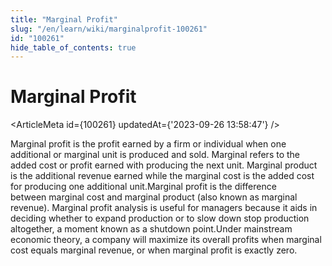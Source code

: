 ```yaml
---
title: "Marginal Profit"
slug: "/en/learn/wiki/marginalprofit-100261"
id: "100261"
hide_table_of_contents: true
---
```



# Marginal Profit

<ArticleMeta id={100261} updatedAt={'2023-09-26 13:58:47'} />
<div className='border-solid border-b border-t-0 my-4 border-[var(--ifm-color-gray-300)]' />

Marginal profit is the profit earned by a firm or individual when one additional or marginal unit is produced and sold. Marginal refers to the added cost or profit earned with producing the next unit. Marginal product is the additional revenue earned while the marginal cost is the added cost for producing one additional unit.Marginal profit is the difference between marginal cost and marginal product (also known as marginal revenue). Marginal profit analysis is useful for managers because it aids in deciding whether to expand production or to slow down stop production altogether, a moment known as a shutdown point.Under mainstream economic theory, a company will maximize its overall profits when marginal cost equals marginal revenue, or when marginal profit is exactly zero.
